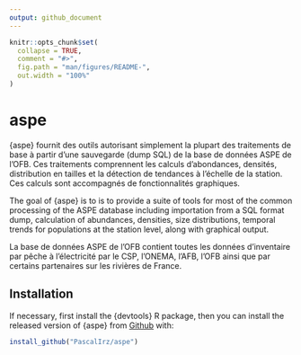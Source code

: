 ---
output: github_document
---

<!-- README.md is generated from README.Rmd. Please edit that file -->

```{r, include = FALSE}
knitr::opts_chunk$set(
  collapse = TRUE,
  comment = "#>",
  fig.path = "man/figures/README-",
  out.width = "100%"
)
```

# aspe

{aspe} fournit des outils autorisant simplement la plupart des traitements de base à partir d'une sauvegarde (dump SQL) de la base de données ASPE de l'OFB. Ces traitements comprennent les calculs d'abondances, densités, distribution en tailles et la détection de tendances à l'échelle de la station. Ces calculs sont accompagnés de fonctionnalités graphiques.

The goal of {aspe} is to is to provide a suite of tools for most of the common processing of the ASPE database including importation from a SQL format dump, calculation of abundances, densities, size distributions, temporal trends for populations at the station level, along with graphical output.

La base de données ASPE de l'OFB contient toutes les données d'inventaire par pêche à l'électricité par le CSP, l'ONEMA, l'AFB, l'OFB ainsi que par certains partenaires sur les rivières de France.



## Installation

If necessary, first install the {devtools} R package, then you can install the released version of {aspe} from [Github](https://github.com/PascalIrz/aspe) with:

``` r
install_github("PascalIrz/aspe")
```


